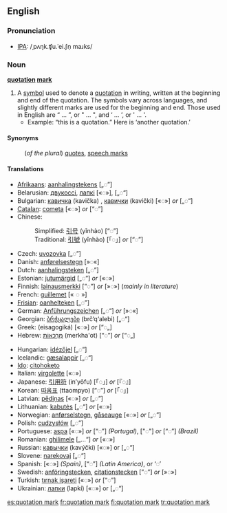 {{Punctuation marks}}
==English==

===Pronunciation===
*[[IPA]]: /ˌpʌŋk.ʧu.ˈei.ʃn̩ maɹks/

===Noun===
'''[[quotation]] [[mark]]'''

# A [[symbol]] used to denote a [[quotation]] in writing, written at the beginning and end of the quotation. The symbols vary across languages, and slightly different marks are used for the beginning and end.  Those used in English are “ ... ”, or " ... ", and ‘ ... ’, or ' ... '.
#*Example: “this is a quotation.” Here is ‘another quotation.’

====Synonyms====
:(''of the plural'') [[quotes]], [[speech marks]]

====Translations====
{{trans-top|Note: ''The following languages use  “◌”-style quotation marks, unless otherwise indicated.''}}
*[[Afrikaans]]: [[aanhalingstekens]] [„◌”]
*Belarusian: [[двукоссі]], [[лапкі]] [«◌»], [„◌“]
*Bulgarian: [[кавичка]] (kavička) {{f}}, [[кавички]] (kavički) {{p}} [«◌»] ''or'' [„◌“]
*[[Catalan]]: [[cometa]] {{f}} [«◌»] ''or'' [“◌”]
*Chinese:
*:Simplified: [[引号]] (yǐnhào) [“◌”]
*:Traditional: [[引號]] (yǐnhào) [「◌」] ''or'' [“◌”]
*Czech: [[uvozovka]] {{f}} [„◌”]
*Danish: [[anførelsestegn]] {{n}} [»◌«]
*Dutch: [[aanhalingsteken]] {{n}} [„◌”]
*Estonian: [[jutumärgid]] [„◌“] ''or'' [«◌»]
*Finnish: [[lainausmerkki]] [”◌”] ''or'' [»◌»] (''mainly in literature'')
*French: [[guillemet]] {{m}} [« ◌ »]
*[[Frisian]]: [[oanhelteken]] {{n}} [„◌”]
*German: [[Anführungszeichen]] {{n}} [„◌“] ''or'' [»◌«]
*Georgian: [[ბრჭყალები]] (brč‘q‘alebi) [„◌“]
*Greek: {{t|el|εισαγωγικά|n|p|sc=Grek}} (eisagogiká) [«◌»] ''or'' [“◌„]
*Hebrew: [[מרכאות|מֵרְכָאוֹת]] (merkha'ot) {{f|p}} [“◌”] ''or'' [“◌„]
{{trans-mid}}
*Hungarian: [[idézőjel]] [„◌”]
*Icelandic: [[gæsalappir]] [„◌“]
*[[Ido]]: [[citohoketo]]
*Italian: [[virgolette]] {{f|p}} [«◌»]
*Japanese: [[引用符]] (in’yōfu) [「◌」] ''or'' [『◌』]
*Korean: [[따옴표]] (ttaompyo) [“◌”] ''or'' [「◌」]
*Latvian: [[pēdiņas]] [«◌»] ''or'' [„◌”]
*Lithuanian: [[kabutės]] [„◌“] ''or'' [«◌»]
*Norwegian: [[anførselstegn]], [[gåseauge]] [«◌»] ''or'' [„◌”]
*Polish: [[cudzysłów]] {{m}} [„◌”]
*Portuguese: [[aspa]] {{f}} [«◌»] ''or'' [“◌”] ''(Portugal)'', ["◌"] ''or'' [“◌”] ''(Brazil)''
*Romanian: [[ghilimele]] {{f|p}} [„…“] ''or'' [«◌»]
*Russian: [[кавычки]] (kavýčki) {{f|p}} [«◌»] or [„◌“]
*Slovene: [[narekovaj]] {{m}} [„◌“]
*Spanish: {{t-|es|comillas|fpl}} [«◌»] ''(Spain)'', [“◌”] ''(Latin America)'', or ‘◌’
*Swedish: [[anföringstecken]], [[citationstecken]] {{p}} [”◌”] ''or'' [»◌»]
*Turkish: [[tırnak işareti]] [«◌»] ''or'' [“◌”]
*Ukrainian: [[лапки]] (lapkí) {{f|p}} [«◌»] or [„◌“]
{{trans-bottom}}

{{wikipedia}}

[[es:quotation mark]]
[[fr:quotation mark]]
[[fi:quotation mark]]
[[tr:quotation mark]]